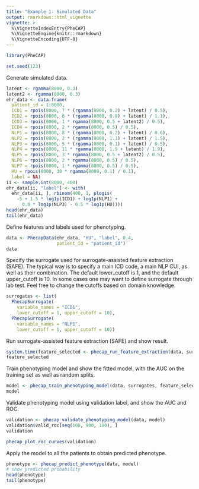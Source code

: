```yaml
---
title: "Example 1: Simulated Data"
output: rmarkdown::html_vignette
vignette: >
  %\VignetteIndexEntry{PheCAP}
  %\VignetteEngine{knitr::rmarkdown}
  %\VignetteEncoding{UTF-8}
---
```


```r
library(PheCAP)
```

```r
set.seed(123)
```

Generate simulated data.

```r
latent <- rgamma(8000, 0.3)
latent2 <- rgamma(8000, 0.3)
ehr_data <- data.frame(
  patient_id = 1:8000,
  ICD1 = rpois(8000, 7 * (rgamma(8000, 0.2) + latent) / 0.5),
  ICD2 = rpois(8000, 6 * (rgamma(8000, 0.8) + latent) / 1.1),
  ICD3 = rpois(8000, 1 * rgamma(8000, 0.5 + latent2) / 0.5),
  ICD4 = rpois(8000, 2 * rgamma(8000, 0.5) / 0.5),
  NLP1 = rpois(8000, 8 * (rgamma(8000, 0.2) + latent) / 0.6),
  NLP2 = rpois(8000, 2 * (rgamma(8000, 1.1) + latent) / 1.5),
  NLP3 = rpois(8000, 5 * (rgamma(8000, 0.1) + latent) / 0.5),
  NLP4 = rpois(8000, 11 * rgamma(8000, 1.9 + latent) / 1.9),
  NLP5 = rpois(8000, 3 * rgamma(8000, 0.5 + latent2) / 0.5),
  NLP6 = rpois(8000, 2 * rgamma(8000, 0.5) / 0.5),
  NLP7 = rpois(8000, 1 * rgamma(8000, 0.5) / 0.5),
  HU = rpois(8000, 30 * rgamma(8000, 0.1) / 0.1),
  label = NA)
ii <- sample.int(8000, 400)
ehr_data[ii, "label"] <- with(
  ehr_data[ii, ], rbinom(400, 1, plogis(
    -5 + 1.5 * log1p(ICD1) + log1p(NLP1) +
      0.8 * log1p(NLP3) - 0.5 * log1p(HU))))
head(ehr_data)
tail(ehr_data)
```

Define features and labels used for phenotyping.

```r
data <- PhecapData(ehr_data, "HU", "label", 0.4, 
                   patient_id = "patient_id")
data
```

Specify the surrogate used for surrogate-assisted feature extraction (SAFE). The typical way is to specify a main ICD code, a main NLP CUI, as well as their combination. The default lower_cutoff is 1, and the default upper_cutoff is 10. In some cases one may want to define surrogate through lab test. Feel free to change the cutoffs based on domain knowledge.

```r
surrogates <- list(
  PhecapSurrogate(
    variable_names = "ICD1",
    lower_cutoff = 1, upper_cutoff = 10),
  PhecapSurrogate(
    variable_names = "NLP1",
    lower_cutoff = 1, upper_cutoff = 10))
```

Run surrogate-assisted feature extraction (SAFE) and show result.

```r
system.time(feature_selected <- phecap_run_feature_extraction(data, surrogates))
feature_selected
```

Train phenotyping model and show the fitted model, with the AUC on the training set as well as random splits.

```r
model <- phecap_train_phenotyping_model(data, surrogates, feature_selected)
model
```

Validate phenotyping model using validation label, and show the AUC and ROC.

```r
validation <- phecap_validate_phenotyping_model(data, model)
validation$valid_roc[seq(100, 900, 100), ]
validation
```

```r
phecap_plot_roc_curves(validation)
```

Apply the model to all the patients to obtain predicted phenotype.

```r
phenotype <- phecap_predict_phenotype(data, model)
# show predicted probability
head(phenotype)
tail(phenotype)
```

